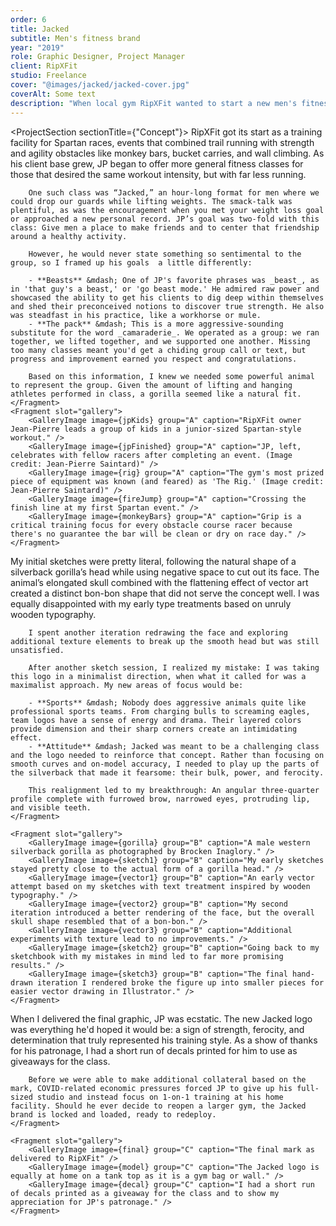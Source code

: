 ```yaml
---
order: 6
title: Jacked
subtitle: Men's fitness brand
year: "2019"
role: Graphic Designer, Project Manager
client: RipXFit
studio: Freelance
cover: "@images/jacked/jacked-cover.jpg"
coverAlt: Some text
description: "When local gym RipXFit wanted to start a new men's fitness class, owner Jean-Pierre said he already had a name in mind, but wanted something powerful to serve as its mascot."
---
```




<ProjectSection sectionTitle={"Concept"}>
    <Fragment slot="text">
        RipXFit got its start as a training facility for Spartan races, events that combined trail running with strength and agility obstacles like monkey bars, bucket carries, and wall climbing. As his client base grew, JP began to offer more general fitness classes for those that desired the same workout intensity, but with far less running. 

        One such class was “Jacked,” an hour-long format for men where we could drop our guards while lifting weights. The smack-talk was plentiful, as was the encouragement when you met your weight loss goal or approached a new personal record. JP’s goal was two-fold with this class: Give men a place to make friends and to center that friendship around a healthy activity.

        However, he would never state something so sentimental to the group, so I framed up his goals  a little differently:

        - **Beasts** &mdash; One of JP's favorite phrases was _beast_, as in 'that guy's a beast,' or 'go beast mode.' He admired raw power and showcased the ability to get his clients to dig deep within themselves and shed their preconceived notions to discover true strength. He also was steadfast in his practice, like a workhorse or mule.
        - **The pack** &mdash; This is a more aggressive-sounding substitute for the word _camaraderie_. We operated as a group: we ran together, we lifted together, and we supported one another. Missing too many classes meant you'd get a chiding group call or text, but progress and improvement earned you respect and congratulations.

        Based on this information, I knew we needed some powerful animal to represent the group. Given the amount of lifting and hanging athletes performed in class, a gorilla seemed like a natural fit.
    </Fragment>
    <Fragment slot="gallery">
        <GalleryImage image={jpKids} group="A" caption="RipXFit owner Jean-Pierre leads a group of kids in a junior-sized Spartan-style workout." />
        <GalleryImage image={jpFinished} group="A" caption="JP, left, celebrates with fellow racers after completing an event. (Image credit: Jean-Pierre Saintard)" />
        <GalleryImage image={rig} group="A" caption="The gym's most prized piece of equipment was known (and feared) as 'The Rig.' (Image credit: Jean-Pierre Saintard)" />
        <GalleryImage image={fireJump} group="A" caption="Crossing the finish line at my first Spartan event." />
        <GalleryImage image={monkeyBars} group="A" caption="Grip is a critical training focus for every obstacle course racer because there's no guarantee the bar will be clean or dry on race day." />
    </Fragment>
</ProjectSection>

<ProjectSection sectionTitle="Process">
    <Fragment slot="text">
        My initial sketches were pretty literal, following the natural shape of a silverback gorilla’s head while using negative space to cut out its face. The animal’s elongated skull combined with the flattening effect of vector art created a distinct bon-bon shape that did not serve the concept well. I was equally disappointed with my early type treatments based on unruly wooden typography. 

        I spent another iteration redrawing the face and exploring additional texture elements to break up the smooth head but was still unsatisfied.

        After another sketch session, I realized my mistake: I was taking this logo in a minimalist direction, when what it called for was a maximalist approach. My new areas of focus would be:

        - **Sports** &mdash; Nobody does aggressive animals quite like professional sports teams. From charging bulls to screaming eagles, team logos have a sense of energy and drama. Their layered colors provide dimension and their sharp corners create an intimidating effect. 
        - **Attitude** &mdash; Jacked was meant to be a challenging class and the logo needed to reinforce that concept. Rather than focusing on smooth curves and on-model accuracy, I needed to play up the parts of the silverback that made it fearsome: their bulk, power, and ferocity.

        This realignment led to my breakthrough: An angular three-quarter profile complete with furrowed brow, narrowed eyes, protruding lip, and visible teeth.
    </Fragment>

    <Fragment slot="gallery">
        <GalleryImage image={gorilla} group="B" caption="A male western silverback gorilla as photographed by Brocken Inaglory." />
        <GalleryImage image={sketch1} group="B" caption="My early sketches stayed pretty close to the actual form of a gorilla head." />
        <GalleryImage image={vector1} group="B" caption="An early vector attempt based on my sketches with text treatment inspired by wooden typography." />
        <GalleryImage image={vector2} group="B" caption="My second iteration introduced a better rendering of the face, but the overall skull shape resembled that of a bon-bon." />
        <GalleryImage image={vector3} group="B" caption="Additional experiments with texture lead to no improvements." />
        <GalleryImage image={sketch2} group="B" caption="Going back to my sketchbook with my mistakes in mind led to far more promising results." />
        <GalleryImage image={sketch3} group="B" caption="The final hand-drawn iteration I rendered broke the figure up into smaller pieces for easier vector drawing in Illustrator." />
    </Fragment>
</ProjectSection>

<ProjectSection sectionTitle="Outcome">
<Fragment slot="text">
        When I delivered the final graphic, JP was ecstatic. The new Jacked logo was everything he'd hoped it would be: a sign of strength, ferocity, and determination that truly represented his training style. As a show of thanks for his patronage, I had a short run of decals printed for him to use as giveaways for the class.

        Before we were able to make additional collateral based on the mark, COVID-related economic pressures forced JP to give up his full-sized studio and instead focus on 1-on-1 training at his home facility. Should he ever decide to reopen a larger gym, the Jacked brand is locked and loaded, ready to redeploy.
    </Fragment>

    <Fragment slot="gallery">
        <GalleryImage image={final} group="C" caption="The final mark as delivered to RipXFit" />
        <GalleryImage image={model} group="C" caption="The Jacked logo is equally at home on a tank top as it is a gym bag or wall." />
        <GalleryImage image={decal} group="C" caption="I had a short run of decals printed as a giveaway for the class and to show my appreciation for JP's patronage." />
    </Fragment>
</ProjectSection>